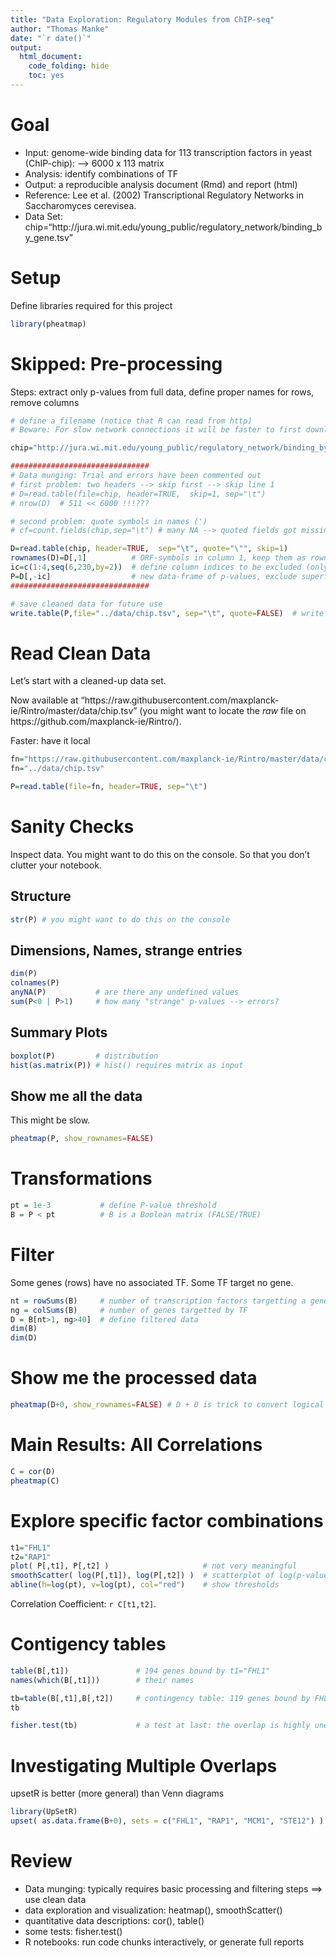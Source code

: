 ```yaml
---
title: "Data Exploration: Regulatory Modules from ChIP-seq"
author: "Thomas Manke"
date: "`r date()`"
output: 
  html_document:
    code_folding: hide
    toc: yes
---
```

# Goal 
- Input:  genome-wide binding data for 113 transcription factors in yeast (ChIP-chip): --> 6000 x 113 matrix
- Analysis: identify combinations of TF
- Output: a reproducible analysis document (Rmd) and report (html)
- Reference: Lee et al. (2002) Transcriptional Regulatory Networks in Saccharomyces cerevisea.
- Data Set: chip="http://jura.wi.mit.edu/young_public/regulatory_network/binding_by_gene.tsv"

# Setup
Define libraries required for this project
```r
library(pheatmap)
```


# Skipped: Pre-processing
Steps: extract only p-values from full data, define proper names for rows, remove columns 
```r
# define a filename (notice that R can read from http)
# Beware: For slow network connections it will be faster to first download the file to local storage and work from there.

chip="http://jura.wi.mit.edu/young_public/regulatory_network/binding_by_gene.tsv"

###############################
# Data munging: Trial and errors have been commented out 
# first problem: two headers --> skip first --> skip line 1
# D=read.table(file=chip, header=TRUE,  skip=1, sep="\t")
# nrow(D)  # 511 << 6000 !!!???

# second problem: quote symbols in names (')
# cf=count.fields(chip,sep="\t") # many NA --> quoted fields got missing

D=read.table(chip, header=TRUE,  sep="\t", quote="\"", skip=1)
rownames(D)=D[,1]          # ORF-symbols in column 1, keep them as rownames 
ic=c(1:4,seq(6,230,by=2))  # define column indices to be excluded (only keep p-values)
P=D[,-ic]                  # new data-frame of p-values, exclude superfluous columns and ratios
###############################

# save cleaned data for future use
write.table(P,file="../data/chip.tsv", sep="\t", quote=FALSE)  # write p-values to file
```

# Read Clean Data
Let's start with a cleaned-up data set. 

Now available at "https://raw.githubusercontent.com/maxplanck-ie/Rintro/master/data/chip.tsv"
(you might want to locate the *raw* file on https://github.com/maxplanck-ie/Rintro/).

Faster: have it local

```r
fn="https://raw.githubusercontent.com/maxplanck-ie/Rintro/master/data/chip.tsv"  # remote filename
fn="../data/chip.tsv"                                                            # local: same but faster

P=read.table(file=fn, header=TRUE, sep="\t")
```


# Sanity Checks
Inspect data. You might want to do this on the console.
So that you don't clutter your notebook.

## Structure
```r
str(P) # you might want to do this on the console 
```

## Dimensions, Names, strange entries
```r
dim(P)
colnames(P)
anyNA(P)           # are there any undefined values
sum(P<0 | P>1)     # how many "strange" p-values --> errors?
```

## Summary Plots
```r
boxplot(P)         # distribution
hist(as.matrix(P)) # hist() requires matrix as input 
```

## Show me all the data
This might be slow.
```r
pheatmap(P, show_rownames=FALSE)
```

# Transformations
```r
pt = 1e-3           # define P-value threshold
B = P < pt          # B is a Boolean matrix (FALSE/TRUE)
```

# Filter
Some genes (rows) have no associated TF. Some TF target no gene.
```r
nt = rowSums(B)     # number of transcription factors targetting a gene
ng = colSums(B)     # number of genes targetted by TF
D = B[nt>1, ng>40]  # define filtered data
dim(B)
dim(D)
```

# Show me the processed data
```r
pheatmap(D+0, show_rownames=FALSE) # D + 0 is trick to convert logical matrix to numeric matrix (FALSE=0, TRUE=1) 
```

# Main Results: All Correlations
```r
C = cor(D)
pheatmap(C)
```

#  Explore specific factor combinations

```r
t1="FHL1"
t2="RAP1"
plot( P[,t1], P[,t2] )                     # not very meaningful
smoothScatter( log(P[,t1]), log(P[,t2]) )  # scatterplot of log(p-values) for two TF 
abline(h=log(pt), v=log(pt), col="red")    # show thresholds
```

Correlation Coefficient: `r C[t1,t2]`. 

# Contigency tables
```r
table(B[,t1])               # 194 genes bound by t1="FHL1"
names(which(B[,t1]))        # their names

tb=table(B[,t1],B[,t2])     # contingency table: 119 genes bound by FHL1 and RAP1
tb

fisher.test(tb)             # a test at last: the overlap is highly unexpected
```

# Investigating Multiple Overlaps
upsetR is better (more general) than Venn diagrams
```r
library(UpSetR)
upset( as.data.frame(B+0), sets = c("FHL1", "RAP1", "MCM1", "STE12") )
```



# Review
* Data munging: typically requires basic processing and filtering steps ==> use clean data
* data exploration and visualization: heatmap(), smoothScatter()
* quantitative data descriptions: cor(), table()
* some tests: fisher.test()
* R notebooks: run code chunks interactively, or generate full reports
